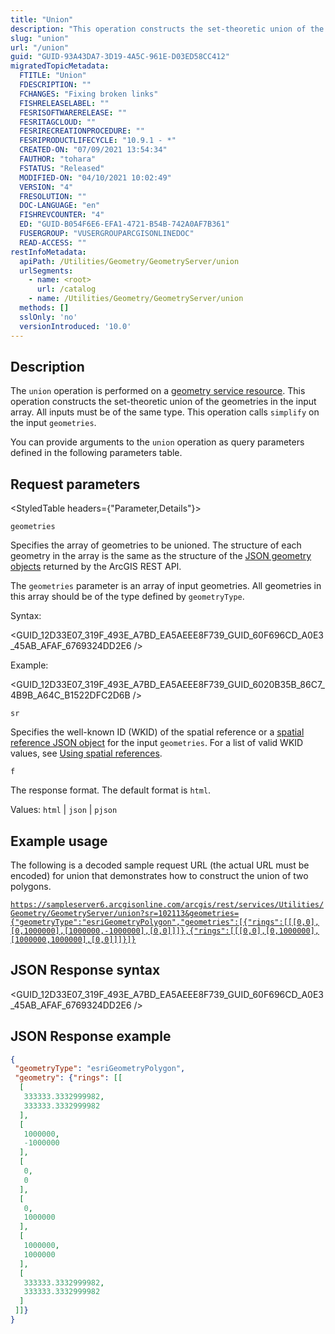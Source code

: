 ```yaml
---
title: "Union"
description: "This operation constructs the set-theoretic union of the geometries in the input array."
slug: "union"
url: "/union"
guid: "GUID-93A43DA7-3D19-4A5C-961E-D03ED58CC412"
migratedTopicMetadata:
  FTITLE: "Union"
  FDESCRIPTION: ""
  FCHANGES: "Fixing broken links"
  FISHRELEASELABEL: ""
  FESRISOFTWARERELEASE: ""
  FESRITAGCLOUD: ""
  FESRIRECREATIONPROCEDURE: ""
  FESRIPRODUCTLIFECYCLE: "10.9.1 - *"
  CREATED-ON: "07/09/2021 13:54:34"
  FAUTHOR: "tohara"
  FSTATUS: "Released"
  MODIFIED-ON: "04/10/2021 10:02:49"
  VERSION: "4"
  FRESOLUTION: ""
  DOC-LANGUAGE: "en"
  FISHREVCOUNTER: "4"
  ED: "GUID-B054F6E6-EFA1-4721-B54B-742A0AF7B361"
  FUSERGROUP: "VUSERGROUPARCGISONLINEDOC"
  READ-ACCESS: ""
restInfoMetadata:
  apiPath: /Utilities/Geometry/GeometryServer/union
  urlSegments:
    - name: <root>
      url: /catalog
    - name: /Utilities/Geometry/GeometryServer/union
  methods: []
  sslOnly: 'no'
  versionIntroduced: '10.0'
---
```



## Description

The `union` operation is performed on a [geometry service resource](/geometry-service). This operation constructs the set-theoretic union of the geometries in the input array. All inputs must be of the same type. This operation calls `simplify` on the input `geometries`.

You can provide arguments to the `union` operation as query parameters defined in the following parameters table.

## Request parameters

<StyledTable headers={"Parameter,Details"}>

<StyledTableRow>
<StyledTableCell cellStyle="markdown">

`geometries` 

</StyledTableCell>

<StyledTableCell cellStyle="markdown">

Specifies the array of geometries to be unioned. The structure of each geometry in the array is the same as the structure of the [JSON geometry objects](/geometry-objects) returned by the ArcGIS REST API.

The `geometries` parameter is an array of input geometries. All geometries in this array should be of the type defined by `geometryType`.

Syntax: 

<GUID_12D33E07_319F_493E_A7BD_EA5AEEE8F739_GUID_60F696CD_A0E3_45AB_AFAF_6769324DD2E6 />

Example:

<GUID_12D33E07_319F_493E_A7BD_EA5AEEE8F739_GUID_6020B35B_86C7_4B9B_A64C_B1522DFC2D6B />

</StyledTableCell>
</StyledTableRow>

<StyledTableRow>
<StyledTableCell cellStyle="markdown">

`sr` 

</StyledTableCell>

<StyledTableCell cellStyle="markdown">

Specifies the well-known ID (WKID) of the spatial reference or a [spatial reference JSON object](/geometry-objects#spatial-reference) for the input `geometries`. For a list of valid WKID values, see [Using spatial references](/using-spatial-references).

</StyledTableCell>
</StyledTableRow>

<StyledTableRow>
<StyledTableCell cellStyle="markdown">

`f` 

</StyledTableCell>

<StyledTableCell cellStyle="markdown">

The response format. The default format is `html`.

Values: `html`  \| `json`  \| `pjson` 

</StyledTableCell>
</StyledTableRow>

</StyledTable>

## Example usage

The following is a decoded sample request URL (the actual URL must be encoded) for union that demonstrates how to construct the union of two polygons. 

[`https://sampleserver6.arcgisonline.com/arcgis/rest/services/Utilities/Geometry/GeometryServer/union?sr=102113&geometries={"geometryType":"esriGeometryPolygon","geometries":[{"rings":[[[0,0],[0,1000000],[1000000,-1000000],[0,0]]]},{"rings":[[[0,0],[0,1000000],[1000000,1000000],[0,0]]]}]}`](https://sampleserver6.arcgisonline.com/arcgis/rest/services/Utilities/Geometry/GeometryServer/union?sr=102113&geometries=%7B%22geometryType%22%3A%22esriGeometryPolygon%22%2C%22geometries%22%3A%5B%7B%22rings%22%3A%5B%5B%5B0%2C0%5D%2C%5B0%2C1000000%5D%2C%5B1000000%2C-1000000%5D%2C%5B0%2C0%5D%5D%5D%7D%2C%7B%22rings%22%3A%5B%5B%5B0%2C0%5D%2C%5B0%2C1000000%5D%2C%5B1000000%2C1000000%5D%2C%5B0%2C0%5D%5D%5D%7D%5D%7D&f=html)

## JSON Response syntax

<GUID_12D33E07_319F_493E_A7BD_EA5AEEE8F739_GUID_60F696CD_A0E3_45AB_AFAF_6769324DD2E6 />

## JSON Response example

```json
{
 "geometryType": "esriGeometryPolygon",
 "geometry": {"rings": [[
  [
   333333.3332999982,
   333333.3332999982
  ],
  [
   1000000,
   -1000000
  ],
  [
   0,
   0
  ],
  [
   0,
   1000000
  ],
  [
   1000000,
   1000000
  ],
  [
   333333.3332999982,
   333333.3332999982
  ]
 ]]}
}
```
